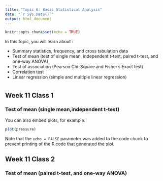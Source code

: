 ```yaml
---
title: "Topic 6: Basic Statistical Analysis"
date: "`r Sys.Date()`"
output: html_document
---
```


```r
knitr::opts_chunk$set(echo = TRUE)
```
In this topic, you will learn about :

- Summary statistics, frequency, and cross tabulation data
- Test of mean (test of single mean, independent t-test, paired t-test, and one-way ANOVA)
- Test of association (Pearson Chi-Square and Fisher’s Exact test)
- Correlation test
- Linear regression (simple and multiple linear regression)

# {.tabset}

## Week 11 Class 1

### Test of mean (single mean,independent t-test) 
You can also embed plots, for example:

```r
plot(pressure)
```

Note that the `echo = FALSE` parameter was added to the code chunk to prevent printing of the R code that generated the plot.


## Week 11 Class 2

### Test of mean (paired t-test, and one-way ANOVA)

